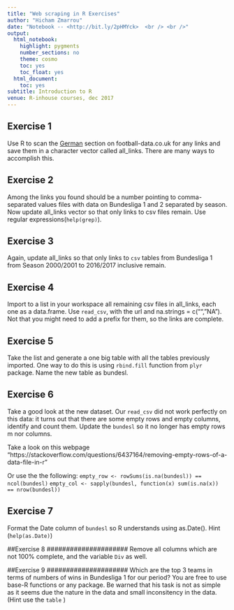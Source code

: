 ```yaml
---
title: "Web scraping in R Exercises"
author: "Hicham Zmarrou"
date: "Notebook -- <http://bit.ly/2pHMYck>  <br /> <br />"
output:
  html_notebook:
    highlight: pygments
    number_sections: no
    theme: cosmo
    toc: yes
    toc_float: yes
  html_document:
    toc: yes
subtitle: Introduction to R
venue: R-inhouse courses, dec 2017
---
```


#####################
## Exercise 1
#####################
Use R to scan the [German](http://www.football-data.co.uk/germanym.php) section on football-data.co.uk 
for any links and save them in a character vector called all_links. There are many ways to accomplish this.

##################### 
## Exercise 2
#####################
Among the links you found should be a number pointing to comma-separated values files with data 
on Bundesliga 1 and 2 separated by season. 
Now update all_links vector so that only links to csv files remain. Use regular expressions(`help(grep)`).

#####################
## Exercise 3
#####################
Again, update all_links so that only links to `csv` tables from Bundesliga 1 from Season 2000/2001 to 2016/2017 inclusive remain.

#####################
## Exercise 4
#####################
Import to a list in your workspace all remaining csv files in all_links, each one as a data.frame. 
Use `read_csv`, with the url and na.strings = c("", "NA"). 
Not that you might need to add a prefix for them, so the links are complete.

#####################
## Exercise 5
#####################
Take the list and generate a one big table with all the tables previously imported. 
One way to do this is using `rbind.fill` function from `plyr` package. Name the new table as bundesl.

#####################
## Exercise 6
#####################
Take a good look at the new dataset. 
Our `read_csv` did not work perfectly on this data: it turns out that there are some empty rows and empty columns, identify and count them. 
Update the `bundesl` so it no longer has empty rows m nor columns.

Take a look on this webpage "https://stackoverflow.com/questions/6437164/removing-empty-rows-of-a-data-file-in-r"

Or use the the following: 
`empty_row <- rowSums(is.na(bundesl)) == ncol(bundesl)`
`empty_col <- sapply(bundesl, function(x) sum(is.na(x)) == nrow(bundesl))`


#####################
## Exercise 7
#####################
Format the Date column of `bundesl` so R understands using as.Date(). Hint (`help(as.Date)`)

#####################
##Exercise 8
#####################
Remove all columns which are not 100% complete, and the variable `Div` as well.

#####################
##Exercise 9
#####################
Which are the top 3 teams in terms of numbers of wins in Bundesliga 1 for our period? You are free to use base-R functions or any package. Be warned that his task is not as simple as it seems due the nature in the data and small inconsitency in the data. (Hint use the `table` )
